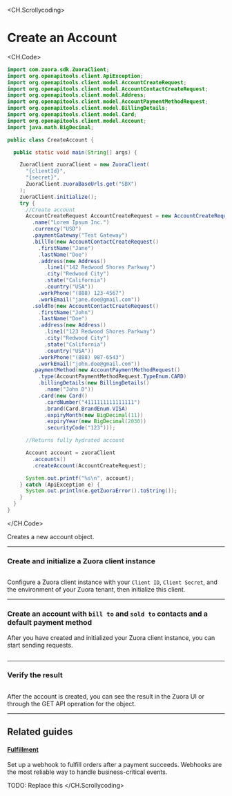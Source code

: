 
<Head>
  <title> Create an account </title>
</Head>

<CH.Scrollycoding>

# Create an Account

<CH.Code>

```java createAccount.java
import com.zuora.sdk.ZuoraClient;
import org.openapitools.client.ApiException;
import org.openapitools.client.model.AccountCreateRequest;
import org.openapitools.client.model.AccountContactCreateRequest;
import org.openapitools.client.model.Address;
import org.openapitools.client.model.AccountPaymentMethodRequest;
import org.openapitools.client.model.BillingDetails;
import org.openapitools.client.model.Card;
import org.openapitools.client.model.Account;
import java.math.BigDecimal;

public class CreateAccount {

  public static void main(String[] args) {

    ZuoraClient zuoraClient = new ZuoraClient(
      "{clientId}",
      "{secret}",
      ZuoraClient.zuoraBaseUrls.get("SBX")
    );
    zuoraClient.initialize();
    try {
      //Create account
      AccountCreateRequest AccountCreateRequest = new AccountCreateRequest()
        .name("Lorem Ipsum Inc.")
        .currency("USD")
        .paymentGateway("Test Gateway")
        .billTo(new AccountContactCreateRequest()
          .firstName("Jane")
          .lastName("Doe")
          .address(new Address()
            .line1("142 Redwood Shores Parkway")
            .city("Redwood City")
            .state("California")
            .country("USA"))
          .workPhone("(888) 123-4567")
          .workEmail("jane.doe@gmail.com"))
        .soldTo(new AccountContactCreateRequest()
          .firstName("John")
          .lastName("Doe")
          .address(new Address()
            .line1("123 Redwood Shores Parkway")
            .city("Redwood City")
            .state("California")
            .country("USA"))
          .workPhone("(888) 987-6543")
          .workEmail("john.doe@gmail.com"))
        .paymentMethod(new AccountPaymentMethodRequest()
          .type(AccountPaymentMethodRequest.TypeEnum.CARD)
          .billingDetails(new BillingDetails()
            .name("John D"))
          .card(new Card()
            .cardNumber("4111111111111111")
            .brand(Card.BrandEnum.VISA)
            .expiryMonth(new BigDecimal(11))
            .expiryYear(new BigDecimal(2030))
            .securityCode("123")));

      //Returns fully hydrated account

      Account account = zuoraClient
        .accounts()
        .createAccount(AccountCreateRequest);

      System.out.printf("%s\n", account);
    } catch (ApiException e) {
      System.out.println(e.getZuoraError().toString());
    }
  }
}
```
</CH.Code>

Creates a new account object. 

---

### Create and initialize a Zuora client instance

```java createAccount.java focus=16:21 mark=16:21

```

Configure a Zuora client instance with your `Client ID`, `Client Secret`, and the environment of your Zuora tenant, then initialize this client.

---

### Create an account with `bill to` and `sold to` contacts and a default payment method

After you have created and initialized your Zuora client instance, you can start sending requests.

```java createAccount.java focus=24:63 mark=24:63

```

---

### Verify the result

```java createAccount.java focus=65 mark=65

```

After the account is created, you can see the result in the Zuora UI or through the GET API operation for the object.

---

## Related guides

#### [Fulfillment](https://stripe.com/docs/payments/checkout/fulfill-orders)

Set up a webhook to fulfill orders after a payment succeeds. Webhooks are the most reliable way to handle business-critical events.

TODO: Replace this 
</CH.Scrollycoding>

<div style={{ height: 99 }} />
